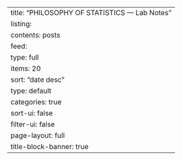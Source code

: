 ---
title: "PHILOSOPHY OF STATISTICS — Lab Notes"
listing:
  contents: posts
  feed: 
    type: full
    items: 20
  sort: "date desc"
  type: default
  categories: true
  sort-ui: false
  filter-ui: false
page-layout: full
title-block-banner: true
---